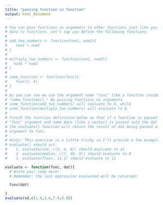 ```yaml
---
title: "passing function in function"
output: html_document
---
```


```r
# You can pass functions as arguments to other functions just like you can pass
# data to functions. Let's say you define the following functions:
#
# add_two_numbers <- function(num1, num2){
#    num1 + num2
# }
#
# multiply_two_numbers <- function(num1, num2){
#	num1 * num2
# }
#
# some_function <- function(func){
#    func(2, 4)
# }
#
# As you can see we use the argument name "func" like a function inside of 
# "some_function()." By passing functions as arguments 
# some_function(add_two_numbers) will evaluate to 6, while
# some_function(multiply_two_numbers) will evaluate to 8.
# 
# Finish the function definition below so that if a function is passed into the
# "func" argument and some data (like a vector) is passed into the dat argument
# the evaluate() function will return the result of dat being passed as an
# argument to func.
#
# Hints: This exercise is a little tricky so I'll provide a few example of how
# evaluate() should act:
#    1. evaluate(sum, c(2, 4, 6)) should evaluate to 12
#    2. evaluate(median, c(7, 40, 9)) should evaluate to 9
#    3. evaluate(floor, 11.1) should evaluate to 11

evaluate <- function(func, dat){
  # Write your code here!
  # Remember: the last expression evaluated will be returned! 

  func(dat)

}
evaluate(sd,c(1.4,3.6,7.9,8.8))
```

